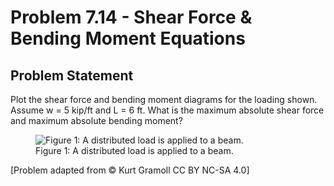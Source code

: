 # Problem 7.14 - Shear Force & Bending Moment Equations {.unnumbered}

## Problem Statement

Plot the shear force and bending moment diagrams for the loading shown. Assume w = 5 kip/ft and L = 6 ft. What is the maximum absolute shear force and maximum absolute bending moment?


![Figure 1: A distributed load is applied to a beam.](images/318.png){fig-alt="A distributed load, w, is applied to a beam. The beam is length 2L and the load is applied over length L."}

\[Problem adapted from © Kurt Gramoll CC BY NC-SA 4.0\]